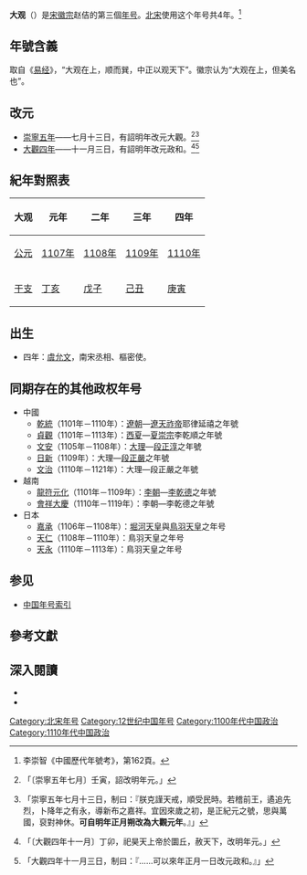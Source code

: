 {{Eranamebox
|年号=大观
|起讫时间= [[1107年|1107年]]－[[1110年|1110年]]
|政权= [[北宋|北宋]]
|帝王= [[宋徽宗|宋徽宗]]赵佶
|历时= 4年
|timeline= <timeline>
ImageSize  = width:200 height:50
PlotArea   = width:180 height:30 left:10 bottom:20
TimeAxis   = orientation:horizontal
DateFormat = yyyy
Period     = from:960 till:1127
AlignBars  = early
ScaleMajor = increment:167 start:960
Colors =
  id:canvas value:rgb(1,1,0.85)
BackgroundColors = canvas:canvas
PlotData =
  width:15 color:black
  bar:era from:start till:end
  bar:era from:1100 till:1125 color:red
  bar:era from:1107 till:1110 color:green
</timeline>
|说明= <span style="color: green">大观</span>在'''北宋'''及<span style="color: red">宋徽宗</span>时期的位置。
}}
'''大观'''（{{kj|1107年||1110年|}}）是[[宋徽宗|宋徽宗]]赵佶的第三個[[年号|年号]]。[[北宋|北宋]]使用这个年号共4年。<ref>李崇智《中國歷代年號考》，第162頁。</ref>

==年號含義==
取自《[[易经|易经]]》，“大观在上，顺而巽，中正以观天下”。徽宗认为“大观在上，但美名也”。

==改元==
*[[1106年|崇寧五年]]——七月十三日，有詔明年改元大觀。<ref>{{cite wikisource|title=宋史本紀第二十徽宗二|last=脫脫|wslink=zh:宋史/卷020}}「〔崇寧五年七月〕壬寅，詔改明年元。」</ref><ref>{{cite wikisource|title=宋會要輯稿禮五十四|last=徐松|wslink=zh:宋會要輯稿/卷078}}「崇寧五年七月十三日，制曰：『朕克謹天戒，順受民時。若稽前王，遹追先烈，卜降年之有永，導新布之嘉祥。宜因來歲之初，是正紀元之號，思與萬國，裒對神休。'''可自明年正月朔改為大觀元年'''。』」</ref>
*[[1110年|大觀四年]]——十一月三日，有詔明年改元政和。<ref>{{cite wikisource|title=宋史本紀第二十徽宗二|last=脫脫|wslink=zh:宋史/卷020}}「〔大觀四年十一月〕丁卯，祀昊天上帝於圜丘，赦天下，改明年元。」</ref><ref>{{cite wikisource|title=宋會要輯稿禮五十四|last=徐松|wslink=zh:宋會要輯稿/卷078}}「大觀四年十一月三日，制曰：『……可以來年正月一日改元政和。』」</ref>

==紀年對照表==
{| class="wikitable"  style="text-align:center;"
!大观!!元年!!二年!!三年!!四年
|-
![[公元|公元]]
|[[1107年|1107年]]||[[1108年|1108年]]||[[1109年|1109年]]||[[1110年|1110年]]
|-
![[干支|干支]]
|[[丁亥|丁亥]]||[[戊子|戊子]]||[[己丑|己丑]]||[[庚寅|庚寅]] 
|}

==出生==
*四年：[[虞允文|虞允文]]，南宋丞相、樞密使。

==同期存在的其他政权年号==
*中國
**[[乾統|乾統]]（1101年－1110年）：[[遼朝|遼朝]]—[[遼天祚帝|遼天祚帝]]耶律延禧之年號
**[[貞觀_(西夏)|貞觀]]（1101年－1113年）：[[西夏|西夏]]—[[夏崇宗|夏崇宗]]李乾順之年號
**[[文安_(大理)|文安]]（1105年－1108年）：[[大理国|大理]]—[[段正淳|段正淳]]之年號
**[[日新|日新]]（1109年）：大理—[[段正嚴|段正嚴]]之年號
**[[文治|文治]]（1110年－1121年）：大理—段正嚴之年號
*越南
**[[龍符元化|龍符元化]]（1101年－1109年）：[[李朝_(越南)|李朝]]—[[李乾德|李乾德]]之年號
**[[會祥大慶|會祥大慶]]（1110年－1119年）：李朝—李乾德之年號
*日本
**[[嘉承|嘉承]]（1106年－1108年）：[[堀河天皇|堀河天皇]]與[[鳥羽天皇|鳥羽天皇]]之年号
**[[天仁|天仁]]（1108年－1110年）：鳥羽天皇之年号
**[[天永|天永]]（1110年－1113年）：鳥羽天皇之年号

==参见==
*[[中国年号列表#宋朝|中国年号索引]]

==參考文獻==
{{Reflist}}

==深入閱讀==
<div>
*{{Cite book|author=[[李崇智|李崇智]]|title=中國歷代年號考|format=|url=|date=2004年12月|publisher=中華書局|location=北京|id=ISBN 7101025129}}
*{{Cite book|author=[[鄧洪波|鄧洪波]]|title=東亞歷史年表|format=pdf|url=http://www.eastasia.ntu.edu.tw/chinese/05_a04.htm|date=2005年3月|publisher=國立臺灣大學東亞經典與文化研究計劃|location=臺北|id=ISBN 9789860005189|access-date=2021-11-19|archive-date=2007-08-25|archive-url=https://web.archive.org/web/20070825002742/http://www.eastasia.ntu.edu.tw/chinese/05_a04.htm|dead-url=yes}}
</div>

{{年号|[[崇宁|崇宁]]|[[中国年号索引|北宋年号]]|[[政和_(宋徽宗)|政和]]}}
{{宋朝年號}}

[[Category:北宋年号|Category:北宋年号]]
[[Category:12世纪中国年号|Category:12世纪中国年号]]
[[Category:1100年代中国政治|Category:1100年代中国政治]]
[[Category:1110年代中国政治|Category:1110年代中国政治]]